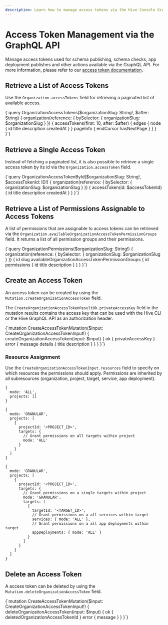 ```yaml
---
description: Learn how to manage access tokens via the Hive Console GraphQL API.
---
```


# Access Token Management via the GraphQL API

Manage access tokens used for schema publishing, schema checks, app deployment publishes and other
actions available via the GraphQL API. For more information, please refer to our
[access token documentation](/docs/management/access-tokens).

## Retrieve a List of Access Tokens

Use the `Organization.accessTokens` field for retrieving a paginated list of available access.

<GraphQLDocumentWithSchema>
{`query OrganizationAccessTokens($organizationSlug: String!, $after: String) {
  organization(reference: { bySelector: { organizationSlug: $organizationSlug } }) {
    accessTokens(first: 10, after: $after) {
      edges {
        node {
          id
          title
          description
          createdAt
        }
      }
      pageInfo {
        endCursor
        hasNextPage
      }
    }
  }
}`}
</GraphQLDocumentWithSchema>

## Retrieve a Single Access Token

Instead of fetching a paginated list, it is also possible to retrieve a single access token by its
id via the `Organization.accessToken` field.

<GraphQLDocumentWithSchema>
{`query OrganizationAccessTokenById($organizationSlug: String!, $accessTokenId: ID!) {
  organization(reference: { bySelector: { organizationSlug: $organizationSlug } }) {
    accessToken(id: $accessTokenId) {
      id
      title
      description
      createdAt
    }
  }
}`}
</GraphQLDocumentWithSchema>

## Retrieve a List of Permissions Assignable to Access Tokens

A list of permissions that are assignable to access tokens can be retrieved via the
`Organization.availableOrganizationAccessTokenPermissionGroups` field. It returns a list of all
permission groups and their permissions.

<GraphQLDocumentWithSchema>
{`query OrganizationPermissions($organizationSlug: String!) {
  organization(reference: { bySelector: { organizationSlug: $organizationSlug } }) {
    id
    slug
    availableOrganizationAccessTokenPermissionGroups {
      id
      permissions {
        id
        title
        description
      }
    }
  }
}`}
</GraphQLDocumentWithSchema>

## Create an Access Token

An access token can be created by using the `Mutation.createOrganizationAccessToken` field.

The `CreateOrganizationAccessTokenResultOk.privateAccessKey` field in the mutation results contains
the access key that can be used with the Hive CLI or the Hive GraphQL API as an authorization
header.

<GraphQLDocumentWithSchema>
{`mutation CreateAccessTokenMutation($input: CreateOrganizationAccessTokenInput!) {
  createOrganizationAccessToken(input: $input) {
    ok {
      privateAccessKey
    }
    error {
      message
      details {
        title
        description
      }
    }
  }
}`}
</GraphQLDocumentWithSchema>

### Resource Assignment

Use the `CreateOrganizationAccessTokenInput.resources` field to specify on which resources the
permissions should apply. Permissions are inherited by all subresources (organization, project,
target, service, app deployment).

```json5 filename="Example: Grant permissions on all resources"
{
  mode: 'ALL',
  projects: []
}
```

```json5 filename="Example: Grant permissions on specific project"
{
  mode: 'GRANULAR',
  projects: [
    {
      projectId: '<PROJECT_ID>',
      targets: {
        // Grant permissions on all targets within project
        mode: 'ALL'
      }
    }
  ]
}
```

```json5 filename="Example: Grant permissions on specific target"
{
  mode: 'GRANULAR',
  projects: [
    {
      projectId: '<PROJECT_ID>',
      targets: {
        // Grant permissions on a single targets within project
        mode: 'GRANULAR',
        targets: [
          {
            targetId: '<TARGET_ID>',
            // Grant permissions on a all services within target
            services: { mode: 'ALL' },
            // Grant permissions on a all app deployments within target
            appDeployments: { mode: 'ALL' }
          }
        ]
      }
    }
  ]
}
```

## Delete an Access Token

A access token can be deleted by using the `Mutation.deleteOrganizationAccessToken` field.

<GraphQLDocumentWithSchema>
{`mutation CreateAccessTokenMutation($input: CreateOrganizationAccessTokenInput!) {
  deleteOrganizationAccessToken(input: $input) {
    ok {
      deletedOrganizationAccessTokenId
    }
    error {
      message
    }
  }
}`}
</GraphQLDocumentWithSchema>
